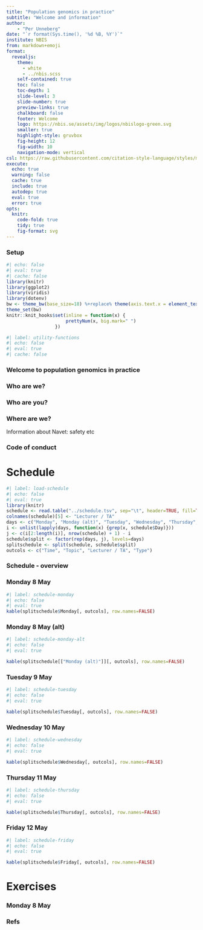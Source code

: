 ```yaml
---
title: "Population genomics in practice"
subtitle: "Welcome and information"
author:
    - "Per Unneberg"
date: "`r format(Sys.time(), '%d %B, %Y')`"
institute: NBIS
from: markdown+emoji
format:
  revealjs:
    theme:
      - white
      - ../nbis.scss
    self-contained: true
    toc: false
    toc-depth: 1
    slide-level: 3
    slide-number: true
    preview-links: true
    chalkboard: false
    footer: Welcome
    logo: https://nbis.se/assets/img/logos/nbislogo-green.svg
    smaller: true
    highlight-style: gruvbox
    fig-height: 12
    fig-width: 10
    navigation-mode: vertical
csl: https://raw.githubusercontent.com/citation-style-language/styles/master/apa.csl
execute:
  echo: true
  warning: false
  cache: true
  include: true
  autodep: true
  eval: true
  error: true
opts:
  knitr:
    code-fold: true
    tidy: true
    fig-format: svg
---
```


### Setup  {visibility="hidden" .unnumbered .unlisted}

```r
#| echo: false
#| eval: true
#| cache: false
library(knitr)
library(ggplot2)
library(viridis)
library(dotenv)
bw <- theme_bw(base_size=18) %+replace% theme(axis.text.x = element_text(angle = 45, hjust = 1, vjust = 1))
theme_set(bw)
knitr::knit_hooks$set(inline = function(x) {
                      prettyNum(x, big.mark=" ")
                  })
```
```r
#| label: utility-functions
#| echo: false
#| eval: true
#| cache: false
```


### Welcome to population genomics in practice

### Who are we?



### Who are you?

::: {.callout-warning}

:::

### Where are we?

Information about Navet: safety etc

### Code of conduct



# Schedule

```r
#| label: load-schedule
#| echo: false
#| eval: true
library(knitr)
schedule <- read.table("../schedule.tsv", sep="\t", header=TRUE, fill=TRUE)
colnames(schedule)[5] <- "Lecturer / TA"
days <- c("Monday", "Monday (alt)", "Tuesday", "Wednesday", "Thursday", "Friday")
i <- unlist(lapply(days, function(x) {grep(x, schedule$Day)}))
j <- c(i[2:length(i)], nrow(schedule) + 1) - i
schedule$split <- factor(rep(days, j), levels=days)
splitschedule <- split(schedule, schedule$split)
outcols <- c("Time", "Topic", "Lecturer / TA", "Type")
```

### Schedule - overview


### Monday 8 May

```r
#| label: schedule-monday
#| echo: false
#| eval: true
kable(splitschedule$Monday[, outcols], row.names=FALSE)
```


### Monday 8 May (alt)

```r
#| label: schedule-monday-alt
#| echo: false
#| eval: true

kable(splitschedule[["Monday (alt)"]][, outcols], row.names=FALSE)
```



### Tuesday 9 May

```r
#| label: schedule-tuesday
#| echo: false
#| eval: true

kable(splitschedule$Tuesday[, outcols], row.names=FALSE)
```


### Wednesday 10 May

```r
#| label: schedule-wednesday
#| echo: false
#| eval: true

kable(splitschedule$Wednesday[, outcols], row.names=FALSE)
```


### Thursday 11 May

```r
#| label: schedule-thursday
#| echo: false
#| eval: true

kable(splitschedule$Thursday[, outcols], row.names=FALSE)
```

### Friday 12 May

```r
#| label: schedule-friday
#| echo: false
#| eval: true

kable(splitschedule$Friday[, outcols], row.names=FALSE)
```

# Exercises

### Monday 8 May





### Refs {.unnumbered .unlisted}

::: { #refs }
:::
